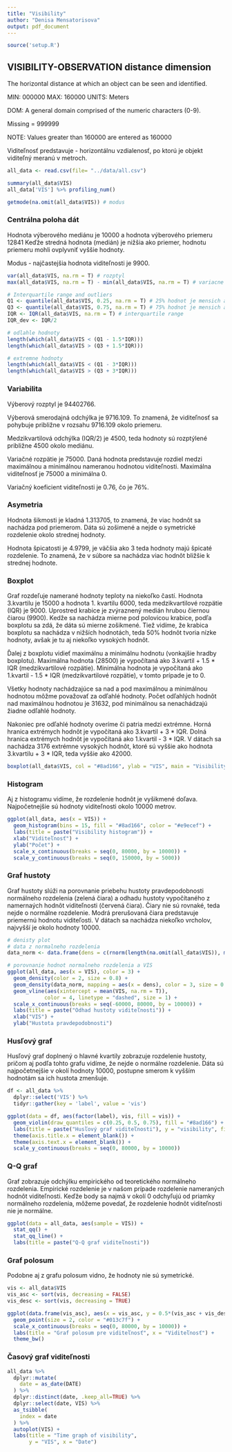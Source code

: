 ```yaml
---
title: "Visibility"
author: "Denisa Mensatorisova"
output: pdf_document
---
```


```r
source('setup.R')
```

## VISIBILITY-OBSERVATION distance dimension

The horizontal distance at which an object can be seen and identified.

MIN: 000000 MAX: 160000 UNITS: Meters

DOM: A general domain comprised of the numeric characters (0-9).

Missing = 999999

NOTE: Values greater than 160000 are entered as 160000

Viditeľnosť predstavuje - horizontálnu vzdialenosť, po ktorú je objekt viditeľný meranú v metroch.

```r
all_data <- read.csv(file= "../data/all.csv")
```


```r
summary(all_data$VIS)
all_data['VIS'] %>% profiling_num()

getmode(na.omit(all_data$VIS)) # modus
```

### Centrálna poloha dát

Hodnota výberového mediánu je 10000 a hodnota výberového priemeru 12841 Keďže stredná hodnota (medián) je nižšia ako priemer, hodnotu priemeru mohli ovplyvniť vyššie hodnoty.

Modus - najčastejšia hodnota viditeľnosti je 9900.


```r
var(all_data$VIS, na.rm = T) # rozptyl
max(all_data$VIS, na.rm = T) - min(all_data$VIS, na.rm = T) # variacne rozpatie

# Interquartile range and outliers
Q1 <- quantile(all_data$VIS, 0.25, na.rm = T) # 25% hodnot je mensich a 75% vacsich
Q3 <- quantile(all_data$VIS, 0.75, na.rm = T) # 75% hodnot je mensich a 25% vacsich
IQR <- IQR(all_data$VIS, na.rm = T) # interquartile range
IQR_dev <- IQR/2

# odlahle hodnoty
length(which(all_data$VIS < (Q1 - 1.5*IQR)))
length(which(all_data$VIS > (Q3 + 1.5*IQR)))

# extremne hodnoty
length(which(all_data$VIS < (Q1 - 3*IQR)))
length(which(all_data$VIS > (Q3 + 3*IQR)))

```

### Variabilita

Výberový rozptyl je 94402766.

Výberová smerodajná odchýlka je 9716.109. To znamená, že viditeľnosť sa pohybuje približne v rozsahu 9716.109 okolo priemeru. 

Medzikvartilová odchýlka (IQR/2) je 4500, teda hodnoty sú rozptýlené približne 4500 okolo mediánu.

Variačné rozpätie je 75000. Daná hodnota predstavuje rozdiel medzi maximálnou a minimálnou nameranou hodnotou viditeľnosti. Maximálna viditeľnosť je 75000 a minimálna 0. 

Variačný koeficient viditeľnosti je 0.76, čo je 76%.


### Asymetria

Hodnota šikmosti je kladná 1.313705, to znamená, že viac hodnôt sa nachádza pod priemerom. Dáta sú zošimené a nejde o symetrické rozdelenie okolo strednej hodnoty. 

Hodnota špicatosti je 4.9799, je väčšia ako 3 teda hodnoty majú špicaté rozdelenie. To znamená, že v súbore sa nachádza viac hodnôt bližšie k strednej hodnote.


### Boxplot

Graf rozdeľuje namerané hodnoty teploty na niekoľko častí. Hodnota 3.kvartilu je 15000 a hodnota 1. kvartilu 6000, teda medzikvartilové rozpätie (IQR) je 9000. Uprostred krabice je zvýraznený medián hrubou čiernou čiarou (9900). Kedže sa nachádza mierne pod polovicou krabice, podľa boxplotu sa zdá, že dáta sú mierne zošikmené. Tiež vidíme, že krabica boxplotu sa nachádza v nižších hodnotách, teda 50% hodnôt tvoria nízke hodnoty, avšak je tu aj niekoľko vysokých hodnôt.

Ďalej z boxplotu vidieť maximálnu a minimálnu hodnotu (vonkajšie hradby boxplotu).
Maximálna hodnota (28500) je vypočítaná ako 3.kvartil + 1.5 * IQR (medzikvartilové rozpätie).
Minimálna hodnota je vypočítaná ako 1.kvartil - 1.5 * IQR (medzikvartilové rozpätie), v tomto prípade je to 0.

Všetky hodnoty nachádzajúce sa nad a pod maximálnou a minimálnou hodnotou môžme považovať za odľahlé hodnoty. Počet odľahlých hodnôt nad maximálnou hodnotou je 31632, pod minimálnou sa nenachádzajú žiadne odľahlé hodnoty. 

Nakoniec pre odľahlé hodnoty overíme či patria medzi extrémne.
Horná hranica extrémych hodnôt je vypočítaná ako 3.kvartil + 3 * IQR.
Dolná hranica extrémych hodnôt je vypočítaná ako 1.kvartil - 3 * IQR.
V dátach sa nachádza 3176 extrémne vysokých hodnôt, ktoré sú vyššie ako hodnota 3.kvartilu + 3 * IQR, teda vyššie ako 42000.

```r
boxplot(all_data$VIS, col = "#8ad166", ylab = "VIS", main = "Visibility boxplot")
```


### Histogram

Aj z histogramu vidíme, že rozdelenie hodnôt je vyšikmené doľava. Najpočetnejšie sú hodnoty viditeľnosti okolo 10000 metrov.

```r

ggplot(all_data, aes(x = VIS)) + 
  geom_histogram(bins = 15, fill = "#8ad166", color = "#e9ecef") +
  labs(title = paste("Visibility histogram")) +
  xlab("Viditeľnosť") +
  ylab("Počet") +
  scale_x_continuous(breaks = seq(0, 80000, by = 10000)) +
  scale_y_continuous(breaks = seq(0, 150000, by = 5000))
```


### Graf hustoty

Graf hustoty slúži na porovnanie priebehu hustoty pravdepodobnosti normálneho rozdelenia (zelená čiara) a odhadu hustoty vypočítaného z namernaých hodnôt viditeľnosti (červená čiara). Čiary nie sú rovnaké, teda nejde o normálne rozdelenie. Modrá prerušovaná čiara predstavuje priemernú hodnotu viditeľosti. V dátach sa nachádza niekoľko vrcholov, najvyšší je okolo hodnoty 10000.  

```r

# denisty plot 
# data z normalneho rozdelenia
data_norm <- data.frame(dens = c(rnorm(length(na.omit(all_data$VIS)), mean(all_data$VIS, na.rm = T), sd(all_data$VIS, na.rm = T))))

# porovnanie hodnot normalneho rozdelenia a VIS
ggplot(all_data, aes(x = VIS), color = 3) + 
  geom_density(color = 2, size = 0.8) +
  geom_density(data_norm, mapping = aes(x = dens), color = 3, size = 0.8) +
  geom_vline(aes(xintercept = mean(VIS, na.rm = T)),
            color = 4, linetype = "dashed", size = 1) +
  scale_x_continuous(breaks = seq(-60000, 80000, by = 10000)) +
  labs(title = paste("Odhad hustoty viditeľnosti")) +
  xlab("VIS") +
  ylab("Hustota pravdepodobnosti")

```


### Husľový graf

Husľový graf doplnený o hlavné kvartily zobrazuje rozdelenie hustoty, pričom aj podľa tohto grafu vidíme, že nejde o normálne rozdelenie. Dáta sú najpočetnejšie v okolí hodnoty 10000, postupne smerom k vyšším hodnotám sa ich hustota zmenšuje.

```r

df <- all_data %>%
  dplyr::select('VIS') %>%
  tidyr::gather(key = 'label', value = 'vis')

ggplot(data = df, aes(factor(label), vis, fill = vis)) +
  geom_violin(draw_quantiles = c(0.25, 0.5, 0.75), fill = "#8ad166") +
  labs(title = paste("Husľový graf viditeľnosti"), y = "visibility", fill = "visibility") +
  theme(axis.title.x = element_blank()) +
  theme(axis.text.x = element_blank()) +
  scale_y_continuous(breaks = seq(0, 80000, by = 10000))

```

### Q-Q graf

Graf zobrazuje odchýlku empirického od teoretického normálneho rozdelenia. Empirické rozdelenie je v našom prípade rozdelenie nameraných hodnôt viditeľnosti. Keďže body sa najmä v okolí 0 odchyľujú od priamky normálneho rozdelenia, môžeme povedať, že rozdelenie hodnôt viditeľnosti nie je normálne.

```r

ggplot(data = all_data, aes(sample = VIS)) +
  stat_qq() + 
  stat_qq_line() +
  labs(title = paste("Q-Q graf viditeľnosti"))

```

### Graf polosum

Podobne aj z grafu polosum vidno, že hodnoty nie sú symetrické.

```r

vis <- all_data$VIS
vis_asc <- sort(vis, decreasing = FALSE)
vis_desc <- sort(vis, decreasing = TRUE)

ggplot(data.frame(vis_asc), aes(x = vis_asc, y = 0.5*(vis_asc + vis_desc))) + 
  geom_point(size = 2, color = "#013c7f") +
  scale_x_continuous(breaks = seq(0, 80000, by = 10000)) +
  labs(title = "Graf polosum pre viditeľnosť", x = "Viditeľnosť") +
  theme_bw()

```


### Časový graf viditeľnosti

```r

all_data %>% 
  dplyr::mutate(
    date = as_date(DATE)
  ) %>%
  dplyr::distinct(date, .keep_all=TRUE) %>%
  dplyr::select(date, VIS) %>%
  as_tsibble(
    index = date
  ) %>%
  autoplot(VIS) +
  labs(title = "Time graph of visibility",
       y = "VIS", x = "Date")
```